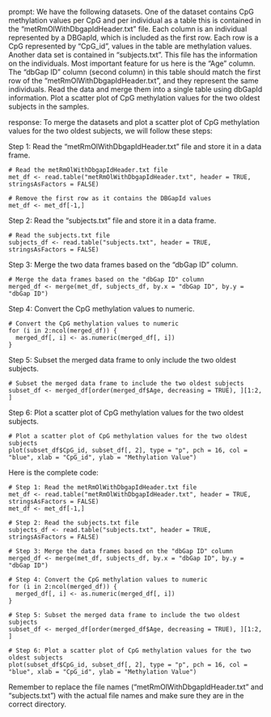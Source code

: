 prompt:
We have the following datasets. One of the dataset contains CpG methylation values per CpG and per individual as a table this is contained in the “metRmOlWithDbgapIdHeader.txt” file. Each column is an individual represented by a DBGapId, which is included as the first row. Each row is a CpG represented by "CpG_id", values in the table are methylation values. Another data set is contained in “subjects.txt”. This file has the information on the individuals. Most important feature for us here is the "Age" column. The "dbGap ID" column (second column) in this table should match the first row of the "metRmOlWithDbgapIdHeader.txt", and they represent the same individuals. Read the data and merge them into a single table using dbGapId information. Plot a scatter plot of CpG methylation values for the two oldest subjects in the samples.

response:
To merge the datasets and plot a scatter plot of CpG methylation values for the two oldest subjects, we will follow these steps:

Step 1: Read the "metRmOlWithDbgapIdHeader.txt" file and store it in a data frame.

```
# Read the metRmOlWithDbgapIdHeader.txt file
met_df <- read.table("metRmOlWithDbgapIdHeader.txt", header = TRUE, stringsAsFactors = FALSE)

# Remove the first row as it contains the DBGapId values
met_df <- met_df[-1,]
```

Step 2: Read the "subjects.txt" file and store it in a data frame.

```
# Read the subjects.txt file
subjects_df <- read.table("subjects.txt", header = TRUE, stringsAsFactors = FALSE)
```

Step 3: Merge the two data frames based on the "dbGap ID" column.

```
# Merge the data frames based on the "dbGap ID" column
merged_df <- merge(met_df, subjects_df, by.x = "dbGap ID", by.y = "dbGap ID")
```

Step 4: Convert the CpG methylation values to numeric.

```
# Convert the CpG methylation values to numeric
for (i in 2:ncol(merged_df)) {
  merged_df[, i] <- as.numeric(merged_df[, i])
}
```

Step 5: Subset the merged data frame to only include the two oldest subjects.

```
# Subset the merged data frame to include the two oldest subjects
subset_df <- merged_df[order(merged_df$Age, decreasing = TRUE), ][1:2, ]
```

Step 6: Plot a scatter plot of CpG methylation values for the two oldest subjects.

```
# Plot a scatter plot of CpG methylation values for the two oldest subjects
plot(subset_df$CpG_id, subset_df[, 2], type = "p", pch = 16, col = "blue", xlab = "CpG_id", ylab = "Methylation Value")
```

Here is the complete code:

```
# Step 1: Read the metRmOlWithDbgapIdHeader.txt file
met_df <- read.table("metRmOlWithDbgapIdHeader.txt", header = TRUE, stringsAsFactors = FALSE)
met_df <- met_df[-1,]

# Step 2: Read the subjects.txt file
subjects_df <- read.table("subjects.txt", header = TRUE, stringsAsFactors = FALSE)

# Step 3: Merge the data frames based on the "dbGap ID" column
merged_df <- merge(met_df, subjects_df, by.x = "dbGap ID", by.y = "dbGap ID")

# Step 4: Convert the CpG methylation values to numeric
for (i in 2:ncol(merged_df)) {
  merged_df[, i] <- as.numeric(merged_df[, i])
}

# Step 5: Subset the merged data frame to include the two oldest subjects
subset_df <- merged_df[order(merged_df$Age, decreasing = TRUE), ][1:2, ]

# Step 6: Plot a scatter plot of CpG methylation values for the two oldest subjects
plot(subset_df$CpG_id, subset_df[, 2], type = "p", pch = 16, col = "blue", xlab = "CpG_id", ylab = "Methylation Value")
```

Remember to replace the file names ("metRmOlWithDbgapIdHeader.txt" and "subjects.txt") with the actual file names and make sure they are in the correct directory.
